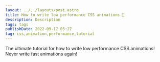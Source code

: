 ```yaml
---
layout: ../../layouts/post.astro
title: How to write low performance CSS animations 🐌
description: Description
tags: tags
publishDate: 2022-09-17 05:27
tag: css,animation,performance,tutorial
---
```


The ultimate tutorial for how to write low performance CSS animations! Never write fast animations again!
